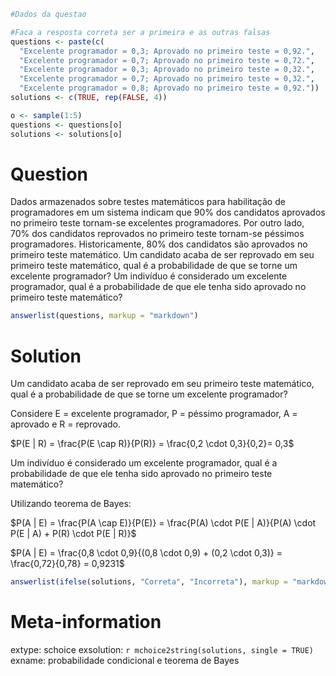 ```r
#Dados da questao

#Faca a resposta correta ser a primeira e as outras falsas
questions <- paste(c(
  "Excelente programador = 0,3; Aprovado no primeiro teste = 0,92.", 
  "Excelente programador = 0,7; Aprovado no primeiro teste = 0,72.", 
  "Excelente programador = 0,3; Aprovado no primeiro teste = 0,32.", 
  "Excelente programador = 0,7; Aprovado no primeiro teste = 0,32.", 
  "Excelente programador = 0,8; Aprovado no primeiro teste = 0,92."))
solutions <- c(TRUE, rep(FALSE, 4))

o <- sample(1:5)
questions <- questions[o]
solutions <- solutions[o]
```

Question
========
Dados armazenados sobre testes matemáticos para habilitação de programadores em um sistema indicam que 90% dos candidatos aprovados no primeiro teste tornam-se excelentes programadores. Por outro lado, 70% dos candidatos reprovados no primeiro teste tornam-se péssimos programadores. Historicamente, 80% dos candidatos são aprovados no primeiro teste matemático. Um candidato acaba de ser reprovado em seu primeiro teste matemático, qual é a probabilidade de que se torne um excelente programador? Um indivíduo é considerado um excelente programador, qual é a probabilidade de que ele tenha sido aprovado no primeiro teste matemático?


```r
answerlist(questions, markup = "markdown")
```

Solution
========
Um candidato acaba de ser reprovado em seu primeiro teste matemático, qual é a probabilidade de que se torne um excelente programador?

Considere E = excelente programador, P = péssimo programador, A = aprovado e R = reprovado.

$P(E | R) = \frac{P(E \cap R)}{P(R)} = \frac{0,2 \cdot 0,3}{0,2}= 0,3$


Um indivíduo é considerado um excelente programador, qual é a probabilidade de que ele tenha sido aprovado no primeiro teste matemático?

Utilizando teorema de Bayes:

$P(A | E) = \frac{P(A \cap E)}{P(E)} = \frac{P(A) \cdot P(E | A)}{P(A) \cdot P(E | A) + P(R) \cdot P(E | R)}$

$P(A | E) = \frac{0,8 \cdot 0,9}{(0,8 \cdot 0,9) + (0,2 \cdot 0,3)} = \frac{0,72}{0,78} = 0,9231$


```r
answerlist(ifelse(solutions, "Correta", "Incorreta"), markup = "markdown")
```

Meta-information
================
extype: schoice
exsolution: `r mchoice2string(solutions, single = TRUE)`
exname: probabilidade condicional e teorema de Bayes